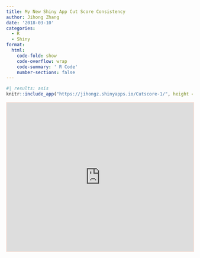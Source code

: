 ```yaml
---
title: My New Shiny App Cut Score Consistency
author: Jihong Zhang
date: '2018-03-10'
categories:
  - R
  - Shiny
format: 
  html: 
    code-fold: show
    code-overflow: wrap
    code-summary: ' R Code'
    number-sections: false
---
```



```r
#| results: asis
knitr::include_app("https://jihongz.shinyapps.io/Cutscore-1/", height = 1200) 
```

```{=html}
<iframe width="100%" height="400" src="https://jihongz.shinyapps.io/Cutscore-1/" style="border:2px solid #F3DCD4;"></iframe>
```
